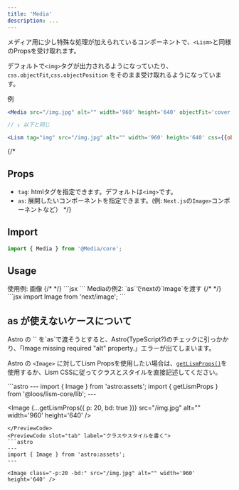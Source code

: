 ```yaml
---
title: 'Media'
description: ...
---
```



メディア用に少し特殊な処理が加えられているコンポーネントで、`<Lism>`と同様のPropsを受け取れます。

デフォルトで`<img>`タグが出力されるようになっていたり、`css.objectFit`,`css.objectPosition` をそのまま受け取れるようになっています。

<PreviewTitle>例</PreviewTitle>
```jsx
<Media src="/img.jpg" alt="" width='960' height='640' objectFit='cover' />

// ↓ 以下と同じ

<Lism tag="img" src="/img.jpg" alt="" width='960' height='640' css={{objectFit:'cover'}}/>
```
{/* 
## Props

- `tag`: htmlタグを指定できます。デフォルトは`<img>`です。
- `as`: 展開したいコンポーネントを指定できます。(例: `Next.js`の`Image>`コンポーネントなど） */}


## Import

```js
import { Media } from '@Media/core';
```

## Usage

<Preview>
	<PreviewTitle>使用例: 画像</PreviewTitle>
	{/* <PreviewArea>
		<Media src="/img.jpg" alt="" width='960' height='640' />
	</PreviewArea> */}
	<PreviewCode>
		```jsx
		<Media src="/img.jpg" alt="" width='960' height='640' />
		```
	</PreviewCode>
</Preview>



<Preview>
	<PreviewTitle>Mediaの例2: `as`でnextの`Image`を渡す</PreviewTitle>
	{/* <PreviewArea resize p={20}>
		<Media as={Image} src="/img.jpg" alt="" width='960' height='640' />
	</PreviewArea> */}
<PreviewCode>
```jsx
import Image from 'next/image';

<Media as={Image} src="/img.jpg" alt="" width='960' height='640' />
```
</PreviewCode>
</Preview>



## as が使えないケースについて


<Alert preset='alert'>
Astro の `<Image>` を`as`で渡そうとすると、Astro(TypeScript?)のチェックに引っかかり、「Image missing required "alt" property.」エラーが出てしまいます。
</Alert>

Astro の `<Image>` に対してLism Propsを使用したい場合は、[`getLismProps()`](/ja/props/lism-props/#getlismprops)を使用するか、Lism CSSに従ってクラスとスタイルを直接記述してください。

<Preview>
<PreviewCode slot="tab" label="getLismPropsを使う">
```astro
---
import { Image } from 'astro:assets';
import { getLismProps } from '@loos/lism-core/lib';
---

<Image {...getLismProps({ p: 20, bd: true })} src="/img.jpg" alt="" width='960' height='640' />
```
</PreviewCode>
<PreviewCode slot="tab" label="クラスやスタイルを書く">
```astro
---
import { Image } from 'astro:assets';
---

<Image class="-p:20 -bd:" src="/img.jpg" alt="" width='960' height='640' />
```
</PreviewCode>
</Preview>
